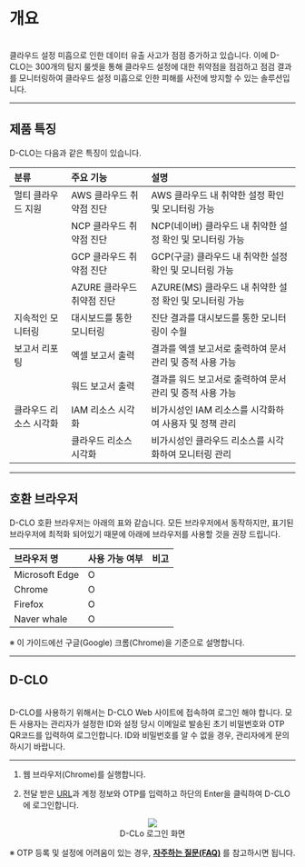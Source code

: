 # 개요

<br />
클라우드 설정 미흡으로 인한 데이터 유출 사고가 점점 증가하고 있습니다. 이에 D-CLO는
300개의 탐지 룰셋을 통해 클라우드 설정에 대한 취약점을 점검하고 점검 결과를 모니터링하여
클라우드 설정 미흡으로 인한 피해를 사전에 방지할 수 있는 솔루션입니다.

---

## 제품 특징

D-CLO는 다음과 같은 특징이 있습니다.

| 분류                   | 주요 기능                  | 설명                                                      |
| :--------------------- | :------------------------- | :-------------------------------------------------------- |
| 멀티 클라우드 지원     | AWS 클라우드 취약점 진단   | AWS 클라우드 내 취약한 설정 확인 및 모니터링 가능         |
|                        | NCP 클라우드 취약점 진단   | NCP(네이버) 클라우드 내 취약한 설정 확인 및 모니터링 가능 |
|                        | GCP 클라우드 취약점 진단   | GCP(구글) 클라우드 내 취약한 설정 확인 및 모니터링 가능   |
|                        | AZURE 클라우드 취약점 진단 | AZURE(MS) 클라우드 내 취약한 설정 확인 및 모니터링 가능   |
| 지속적인 모니터링      | 대시보드를 통한 모니터링   | 진단 결과를 대시보드를 통한 모니터링이 수월               |
| 보고서 리포팅          | 엑셀 보고서 출력           | 결과를 엑셀 보고서로 출력하여 문서 관리 및 증적 사용 가능 |
|                        | 워드 보고서 출력           | 결과를 워드 보고서로 출력하여 문서 관리 및 증적 사용 가능 |
| 클라우드 리소스 시각화 | IAM 리소스 시각화          | 비가시성인 IAM 리소스를 시각화하여 사용자 및 정책 관리    |
|                        | 클라우드 리소스 시각화     | 비가시성인 클라우드 리소스를 시각화하여 모니터링 관리     |

---

## 호환 브라우저

D-CLO 호환 브라우저는 아래의 표와 같습니다. 모든 브라우저에서 동작하지만, 표기된 브라우저에 최적화 되어있기 때문에 아래에 브라우저를 사용할 것을 권장 드립니다.

| 브라우저 명    | 사용 가능 여부 | 비고 |
| :------------- | :------------- | :--- |
| Microsoft Edge | O              |      |
| Chrome         | O              |      |
| Firefox        | O              |      |
| Naver whale    | O              |      |

※ 이 가이드에선 구글(Google) 크롬(Chrome)을 기준으로 설명합니다.

---

## D-CLO

<br />
D-CLO를 사용하기 위해서는 D-CLO Web 사이트에 접속하여 로그인 해야 합니다. 모든 사용자는
관리자가 설정한 ID와 설정 당시 이메일로 발송된 초기 비밀번호와 OTP QR코드를 입력하여
로그인합니다. ID와 비밀번호를 알 수 없을 경우, 관리자에게 문의하시기 바랍니다.

---

1. 웹 브라우저(Chrome)를 실행합니다.

2. 전달 받은 [URL](https://d-clo.com)과 계정 정보와 OTP를 입력하고 하단의 Enter을 클릭하여 D-CLO에 로그인합니다.

<center>
  <img
    src='../../../assets/images/D-CLo_login.png'
    style={{
      border: '2px solid black',
    }}
  />
  <figcaption>D-CLo 로그인 화면</figcaption>
</center>

※ OTP 등록 및 설정에 어려움이 있는 경우, **[자주하는 질문(FAQ)](/FAQ)** 를 참고하시면 됩니다.
